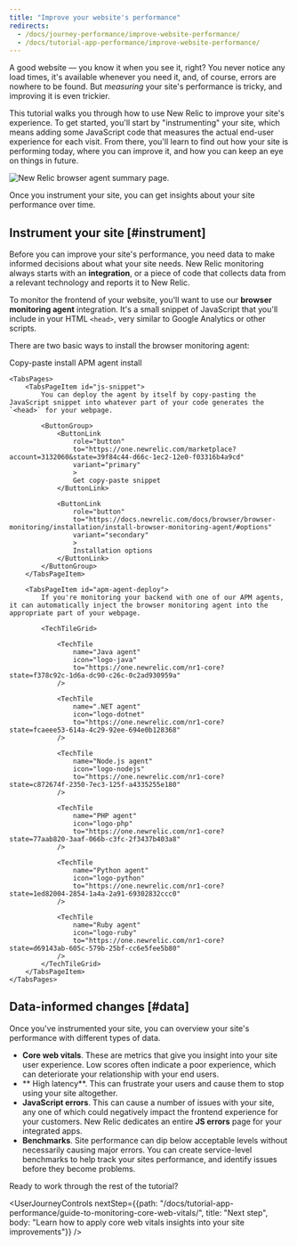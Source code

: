 ```yaml
---
title: "Improve your website's performance"
redirects:
  - /docs/journey-performance/improve-website-performance/
  - /docs/tutorial-app-performance/improve-website-performance/
---
```



A good website — you know it when you see it, right? You never notice any load times, it's available whenever you need it, and, of course, errors are nowhere to be found. But _measuring_ your site's performance is tricky, and improving it is even trickier.

This tutorial walks you through how to use New Relic to improve your site's experience. To get started, you'll start by "instrumenting" your site, which means adding some JavaScript code that measures the actual end-user experience for each visit. From there, you'll learn to find out how your site is performing today, where you can improve it, and how you can keep an eye on things in future.

<img
    title="Improve your site with New Relic"
    alt="New Relic browser agent summary page."
    src={browserBrowserSummary}
/>

<figcaption>
    Once you instrument your site, you can get insights about your site performance over time. 
</figcaption>

## Instrument your site [#instrument]

Before you can improve your site's performance, you need data to make informed decisions about what your site needs. New Relic monitoring always starts with an **integration**, or a piece of code that collects data from a relevant technology and reports it to New Relic. 

To monitor the frontend of your website, you'll want to use our **browser monitoring agent** integration. It's a small snippet of JavaScript that you'll include in your HTML `<head>`, very similar to Google Analytics or other scripts. 

There are two basic ways to install the browser monitoring agent: 

<Tabs>
    <TabsBar>
        <TabsBarItem id="js-snippet">Copy-paste install</TabsBarItem>
        <TabsBarItem id="apm-agent-deploy">APM agent install</TabsBarItem>
    </TabsBar>

    <TabsPages>
        <TabsPageItem id="js-snippet">
            You can deploy the agent by itself by copy-pasting the JavaScript snippet into whatever part of your code generates the `<head>` for your webpage.

            <ButtonGroup>
                <ButtonLink
                    role="button"
                    to="https://one.newrelic.com/marketplace?account=3132060&state=39f84c44-d66c-1ec2-12e0-f03316b4a9cd"
                    variant="primary"
                    >
                    Get copy-paste snippet
                </ButtonLink>

                <ButtonLink
                    role="button"
                    to="https://docs.newrelic.com/docs/browser/browser-monitoring/installation/install-browser-monitoring-agent/#options"
                    variant="secondary"
                    >
                    Installation options
                </ButtonLink>
            </ButtonGroup>
        </TabsPageItem>

        <TabsPageItem id="apm-agent-deploy">
            If you're monitoring your backend with one of our APM agents, it can automatically inject the browser monitoring agent into the appropriate part of your webpage.

            <TechTileGrid>

                <TechTile
                    name="Java agent"
                    icon="logo-java"
                    to="https://one.newrelic.com/nr1-core?  state=f378c92c-1d6a-dc90-c26c-0c2ad930959a"
                />

                <TechTile
                    name=".NET agent"
                    icon="logo-dotnet"
                    to="https://one.newrelic.com/nr1-core?  state=fcaeee53-614a-4c29-92ee-694e0b128368"
                />

                <TechTile
                    name="Node.js agent"
                    icon="logo-nodejs"
                    to="https://one.newrelic.com/nr1-core?  state=c872674f-2350-7ec3-125f-a4335255e180"
                />

                <TechTile
                    name="PHP agent"
                    icon="logo-php"
                    to="https://one.newrelic.com/nr1-core?  state=77aab820-3aaf-066b-c3fc-2f3437b403a8"
                />

                <TechTile
                    name="Python agent"
                    icon="logo-python"
                    to="https://one.newrelic.com/nr1-core?  state=1ed82004-2854-1a4a-2a91-69302832ccc0"
                />

                <TechTile
                    name="Ruby agent"
                    icon="logo-ruby"
                    to="https://one.newrelic.com/nr1-core?  state=d69143ab-605c-579b-25bf-cc6e5fee5b80"
                />
            </TechTileGrid>
        </TabsPageItem>
    </TabsPages>
  </Tabs>

## Data-informed changes [#data]

Once you've instrumented your site, you can overview your site's performance with different types of data.

* **Core web vitals**. These are metrics that give you insight into your site user experience. Low scores often indicate a poor experience, which can deteriorate your relationship with your end users.
* ** High latency**. This can frustrate your users and cause them to stop using your site altogether.
* **JavaScript errors**. This can cause a number of issues with your site, any one of which could negatively impact the frontend experience for your customers. New Relic dedicates an entire **JS errors** page for your integrated apps.
* **Benchmarks**. Site performance can dip below acceptable levels without necessarily causing major errors. You can create service-level benchmarks to help track your sites performance, and identify issues before they become problems.

Ready to work through the rest of the tutorial? 

<UserJourneyControls
    nextStep={{path: "/docs/tutorial-app-performance/guide-to-monitoring-core-web-vitals/", title: "Next step", body: "Learn how to apply core web vitals insights into your site improvements"}}
/>